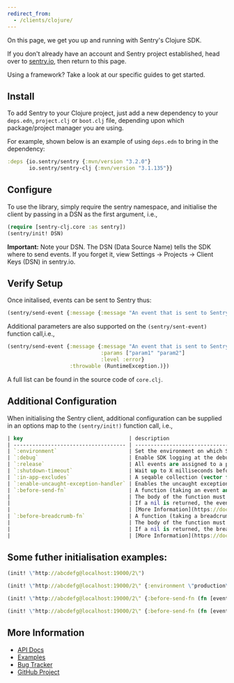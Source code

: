 ```yaml
---
redirect_from:
  - /clients/clojure/
---
```


On this page, we get you up and running with Sentry's Clojure SDK.

<Note>

If you don't already have an account and Sentry project established, head over to [sentry.io](https://sentry.io/signup/), then return to this page.

</Note>

Using a framework? Take a look at our specific guides to get started.

<GuideGrid platform="clojure" />

## Install

To add Sentry to your Clojure project, just add a new dependency to your `deps.edn`, `project.clj` or `boot.clj` file, depending upon which package/project manager you are using.

For example, shown below is an example of using `deps.edn` to bring in the dependency:

```clojure
:deps {io.sentry/sentry {:mvn/version "3.2.0"}
       io.sentry/sentry-clj {:mvn/version "3.1.135"}}
```

## Configure

To use the library, simply require the sentry namespace, and initialise the client by passing in a DSN as the first argument, i.e.,

```clojure
(require [sentry-clj.core :as sentry])
(sentry/init! DSN)
```

**Important:** Note your DSN. The DSN (Data Source Name) tells the SDK where to send events. If you forget it, view Settings -> Projects -> Client Keys (DSN) in sentry.io.

## Verify Setup

Once initalised, events can be sent to Sentry thus:

```clojure
(sentry/send-event {:message {:message "An event that is sent to Sentry"}}
```

Additional parameters are also supported on the `(sentry/sent-event)` function call,i.e.,

```clojure
(sentry/send-event {:message {:message "An event that is sent to Sentry"
                              :params ["param1" "param2"]
                              :level :error}
                    :throwable (RuntimeException.)})
```

A full list can be found in the source code of `core.clj`.

## Additional Configuration

When initialising the Sentry client, additional configuration can be supplied in an options map to the `(sentry/init!)` function call, i.e.,

```clojure
| key                                  | description                                                                                                        | default
| ------------------------------------ | ------------------------------------------------------------------------------------------------------------------ | -------
| `:environment`                       | Set the environment on which Sentry events will be logged, e.g., \"production\"                                    | production
| `:debug`                             | Enable SDK logging at the debug level                                                                              | false
| `:release`                           | All events are assigned to a particular release                                                                    |
| `:shutdown-timeout`                  | Wait up to X milliseconds before shutdown if there are events to send                                              | 2000ms
| `:in-app-excludes`                   | A seqable collection (vector for example) containing package names to ignore when sending events                   |
| `:enable-uncaught-exception-handler` | Enables the uncaught exception handler                                                                             | true
| `:before-send-fn`                    | A function (taking an event and a hint)                                                                            |
|                                      | The body of the function must not be lazy (i.e., don't use filter on its own!) and must return an event or nil     |
|                                      | If a nil is returned, the event will not be sent to Sentry                                                         |
|                                      | [More Information](https://docs.sentry.io/platforms/java/data-management/sensitive-data/)                          |
| `:before-breadcrumb-fn`              | A function (taking a breadcrumb and a hint)                                                                        |
|                                      | The body of the function must not be lazy (i.e., don't use filter on its own!) and must return a breadcrumb or nil |
|                                      | If a nil is returned, the breadcrumb will not be sent to Sentry                                                    |
|                                      | [More Information](https://docs.sentry.io/platforms/java/enriching-events/breadcrumbs/)                            |
```
## Some futher initialisation examples:

```clojure
(init! \"http://abcdefg@localhost:19000/2\")
```

```clojure
(init! \"http://abcdefg@localhost:19000/2\" {:environment \"production\" :debug true :release \"foo.bar@1.0.0\" :in-app-excludes [\"foo.bar\"])
```

```clojure
(init! \"http://abcdefg@localhost:19000/2\" {:before-send-fn (fn [event _] (when-not (= (.. event getMessage getMessage \"foo\")) event))})
```

```clojure
(init! \"http://abcdefg@localhost:19000/2\" {:before-send-fn (fn [event _] (.setServerName event \"fred\") event)})
```

## More Information

- [API Docs](https://cljdoc.org/d/io.sentry/sentry-clj)
- [Examples](https://github.com/getsentry/sentry-clj/tree/master/examples)
- [Bug Tracker](https://github.com/getsentry/sentry-clj/issues)
- [GitHub Project](https://github.com/getsentry/sentry-clj)
